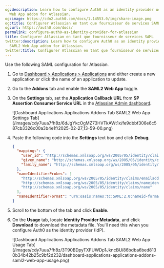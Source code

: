 ```yaml
---
og:description: Learn how to configure Auth0 as an identity provider using the SAML2
  Web App addon for Atlassian.
og:image: https://cdn2.auth0.com/docs/1.14553.0/img/share-image.png
og:title: Configurer Atlassian en tant que fournisseur de services SAML
og:url: https://auth0.com/docs/
permalink: configure-auth0-as-identity-provider-for-atlassian
title: Configurer Atlassian en tant que fournisseur de services SAML
twitter:description: Learn how to configure Auth0 as an identity provider using the
  SAML2 Web App addon for Atlassian.
twitter:title: Configurer Atlassian en tant que fournisseur de services SAML
---
```


Use the following <Tooltip tip="Security Assertion Markup Language (SAML): Standardized protocol allowing two parties to exchange authentication information without a password." cta="View Glossary" href="/docs/glossary?term=SAML">SAML</Tooltip> configuration for Atlassian.

1. Go to [Dashboard > Applications > Applications](https://manage.auth0.com/#/applications) and either create a new application or click the name of an application to update.
2. Go to the **Addons** tab and enable the **SAML2 Web App** toggle.
3. On the **Settings** tab, set the **Application Callback URL** from **SP Assertion Consumer Service URL** in the [Atlassian Admin dashboard](https://admin.atlassian.com/).

   <Frame>![Dashboard Applications Applications Addons Tab SAML2 Web App Settings Tab](/images/cdy7uua7fh8z/6dJgYkcOgMZ73HVTkAWt1x/fe9dbbf306e6c587cb3326c00a3b4e1f/2025-02-27_13-59-00.png)</Frame>
4. Paste the following code into the **Settings** text box and click **Debug**.

   ```json lines
   {
     "mappings": {
       "user_id": "http://schemas.xmlsoap.org/ws/2005/05/identity/claims/nameidentifier",
       "given_name": "http://schemas.xmlsoap.org/ws/2005/05/identity/claims/givenname",
       "family_name": "http://schemas.xmlsoap.org/ws/2005/05/identity/claims/surname"
     },
     "nameIdentifierProbes": [
       "http://schemas.xmlsoap.org/ws/2005/05/identity/claims/emailaddress",
       "http://schemas.xmlsoap.org/ws/2005/05/identity/claims/nameidentifier",
       "http://schemas.xmlsoap.org/ws/2005/05/identity/claims/name"
     ],
     "nameIdentifierFormat": "urn:oasis:names:tc:SAML:2.0:nameid-format:email"
   }
   ```


   

   
5. Scroll to the bottom of the tab and click **Enable**.
6. On the **Usage** tab, locate **Identity Provider Metadata**, and click **Download** to download the metadata file. You'll need this when you configure Auth0 as the identity provider (IdP).

   <Frame>![Dashboard Applications Applications Addons Tab SAML2 Web App Usage Tab](/images/cdy7uua7fh8z/3T90BDpyTXFUWDp1JkncBU/86bdba6bed8130b34b42b25c9bf2d232/dashboard-applications-applications-addons-saml2-web-app-usage.png)</Frame>